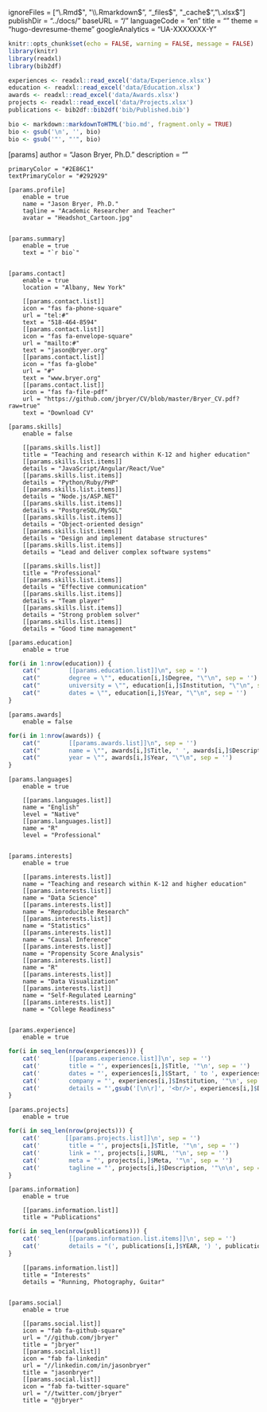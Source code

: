 ignoreFiles = ["\\.Rmd$", "\\.Rmarkdown$", "_files$", "_cache$", "\\.xlsx$"]
publishDir = "../docs/"
baseURL = "/"
languageCode = "en"
title = ""
theme = "hugo-devresume-theme"
googleAnalytics = "UA-XXXXXXX-Y"

```r
knitr::opts_chunk$set(echo = FALSE, warning = FALSE, message = FALSE)
library(knitr)
library(readxl)
library(bib2df)

experiences <- readxl::read_excel('data/Experience.xlsx')
education <- readxl::read_excel('data/Education.xlsx')
awards <- readxl::read_excel('data/Awards.xlsx')
projects <- readxl::read_excel('data/Projects.xlsx')
publications <- bib2df::bib2df('bib/Published.bib')

bio <- markdown::markdownToHTML('bio.md', fragment.only = TRUE)
bio <- gsub('\n', '', bio)
bio <- gsub('"', "'", bio)
```

[params]
    author = "Jason Bryer, Ph.D."
    description = ""

    primaryColor = "#2E86C1"
    textPrimaryColor = "#292929"

    [params.profile]
        enable = true
        name = "Jason Bryer, Ph.D."
        tagline = "Academic Researcher and Teacher"
        avatar = "Headshot_Cartoon.jpg"


    [params.summary]
        enable = true
        text = "`r bio`"


    [params.contact]
        enable = true
        location = "Albany, New York"

        [[params.contact.list]]
        icon = "fas fa-phone-square"
        url = "tel:#"
        text = "518-464-8594"
        [[params.contact.list]]
        icon = "fas fa-envelope-square"
        url = "mailto:#"
        text = "jason@bryer.org"
        [[params.contact.list]]
        icon = "fas fa-globe"
        url = "#"
        text = "www.bryer.org"
        [[params.contact.list]]
        icon = "fas fa-file-pdf"
        url = "https://github.com/jbryer/CV/blob/master/Bryer_CV.pdf?raw=true"
        text = "Download CV"

    [params.skills]
        enable = false

        [[params.skills.list]]
        title = "Teaching and research within K-12 and higher education"
        [[params.skills.list.items]]
        details = "JavaScript/Angular/React/Vue"
        [[params.skills.list.items]]
        details = "Python/Ruby/PHP"
        [[params.skills.list.items]]
        details = "Node.js/ASP.NET"
        [[params.skills.list.items]]
        details = "PostgreSQL/MySQL"
        [[params.skills.list.items]]
        details = "Object-oriented design"
        [[params.skills.list.items]]
        details = "Design and implement database structures"
        [[params.skills.list.items]]
        details = "Lead and deliver complex software systems"

        [[params.skills.list]]
        title = "Professional"
        [[params.skills.list.items]]
        details = "Effective communication"
        [[params.skills.list.items]]
        details = "Team player"
        [[params.skills.list.items]]
        details = "Strong problem solver"
        [[params.skills.list.items]]
        details = "Good time management"

    [params.education]
        enable = true

```r
for(i in 1:nrow(education)) {
    cat("        [[params.education.list]]\n", sep = '')
    cat("        degree = \"", education[i,]$Degree, "\"\n", sep = '')
    cat("        university = \"", education[i,]$Institution, "\"\n", sep = '')
    cat("        dates = \"", education[i,]$Year, "\"\n", sep = '')
}
```

    [params.awards]
        enable = false

```r
for(i in 1:nrow(awards)) {
	cat("        [[params.awards.list]]\n", sep = '')
	cat("        name = \"", awards[i,]$Title, ' ', awards[i,]$Description, "\"\n", sep = '')
	cat("        year = \"", awards[i,]$Year, "\"\n", sep = '')
}
```

    [params.languages]
        enable = true

        [[params.languages.list]]
        name = "English"
        level = "Native"
        [[params.languages.list]]
        name = "R"
        level = "Professional"


    [params.interests]
        enable = true

        [[params.interests.list]]
        name = "Teaching and research within K-12 and higher education"
        [[params.interests.list]]
        name = "Data Science"
        [[params.interests.list]]
        name = "Reproducible Research"
        [[params.interests.list]]
        name = "Statistics"
        [[params.interests.list]]
        name = "Causal Inference"
        [[params.interests.list]]
        name = "Propensity Score Analysis"
        [[params.interests.list]]
        name = "R"
        [[params.interests.list]]
        name = "Data Visualization"
        [[params.interests.list]]
        name = "Self-Regulated Learning"
        [[params.interests.list]]
        name = "College Readiness"


    [params.experience]
        enable = true

```r
for(i in seq_len(nrow(experiences))) {
	cat('        [[params.experience.list]]\n', sep = '')
	cat('        title = "', experiences[i,]$Title, '"\n', sep = '')
	cat('        dates = "', experiences[i,]$Start, ' to ', experiences[i,]$End, '"\n', sep = '')
	cat('        company = "', experiences[i,]$Institution, '"\n', sep = '')
	cat('        details = "',gsub('[\n\r]', '<br/>', experiences[i,]$Description), '"\n\n', sep = '')
}
```


    [params.projects]
        enable = true

```r
for(i in seq_len(nrow(projects))) {
	cat('       [[params.projects.list]]\n', sep = '')
	cat('        title = "', projects[i,]$Title, '"\n', sep = '')
	cat('        link = "', projects[i,]$URL, '"\n', sep = '')
	cat('        meta = "', projects[i,]$Meta, '"\n', sep = '')
	cat('        tagline = "', projects[i,]$Description, '"\n\n', sep = '')
}
```


    [params.information]
        enable = true

        [[params.information.list]]
        title = "Publications"
```r
for(i in seq_len(nrow(publications))) {
	cat('        [[params.information.list.items]]\n', sep = '')
	cat('        details = "(', publications[i,]$YEAR, ') ', publications[i,]$TITLE, '"\n', sep = '')
}
```

        [[params.information.list]]
        title = "Interests"
        details = "Running, Photography, Guitar"


    [params.social]
        enable = true

        [[params.social.list]]
        icon = "fab fa-github-square"
        url = "//github.com/jbryer"
        title = "jbryer"
        [[params.social.list]]
        icon = "fab fa-linkedin"
        url = "//linkedin.com/in/jasonbryer"
        title = "jasonbryer"
        [[params.social.list]]
        icon = "fab fa-twitter-square"
        url = "//twitter.com/jbryer"
        title = "@jbryer"

